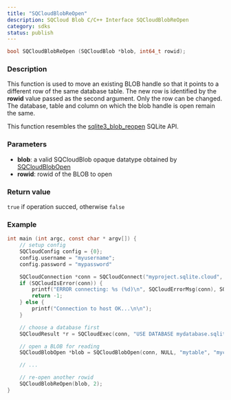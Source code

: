 ```yaml
---
title: "SQCloudBlobReOpen"
description: SQCloud Blob C/C++ Interface SQCloudBlobReOpen
category: sdks
status: publish
---
```


```c
bool SQCloudBlobReOpen (SQCloudBlob *blob, int64_t rowid);
```

### Description
This function is used to move an existing BLOB handle so that it points to a different row of the same database table. The new row is identified by the **rowid** value passed as the second argument. Only the row can be changed. The database, table and column on which the blob handle is open remain the same.

This function resembles the <a href="https://www.sqlite.org/c3ref/blob_reopen.html" target="_blank">sqlite3_blob_reopen</a> SQLite API. 

### Parameters
* **blob**: a valid SQCloudBlob opaque datatype obtained by [SQCloudBlobOpen](/docs/sqlite-cloud/sdks/c/sqcloudblobopen)
* **rowid**: rowid of the BLOB to open


### Return value
`true` if operation succed, otherwise `false`

### Example
```c
int main (int argc, const char * argv[]) {
    // setup config
    SQCloudConfig config = {0};
    config.username = "myusername";
    config.password = "mypassword"

    SQCloudConnection *conn = SQCloudConnect("myproject.sqlite.cloud", SQCLOUD_DEFAULT_PORT, &config);
    if (SQCloudIsError(conn)) {
        printf("ERROR connecting: %s (%d)\n", SQCloudErrorMsg(conn), SQCloudErrorCode(conn));
        return -1;
    } else {
        printf("Connection to host OK...\n\n");
    }

    // choose a database first
    SQCloudResult *r = SQCloudExec(conn, "USE DATABASE mydatabase.sqlite;");

    // open a BLOB for reading
    SQCloudBlobOpen *blob = SQCloudBlobOpen(conn, NULL, "mytable", "mycolumn", 1, 0);

    // ...

    // re-open another rowid
    SQCloudBlobReOpen(blob, 2);
}
```